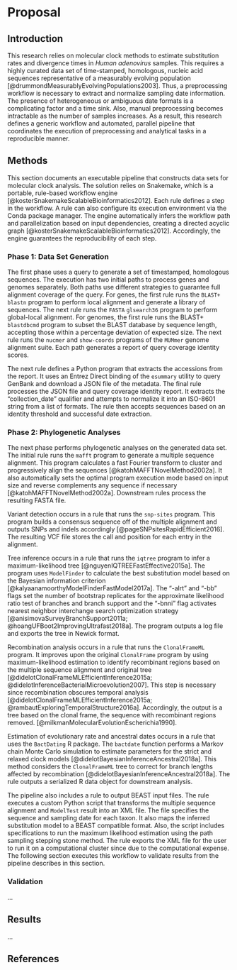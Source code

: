 # Proposal {.unnumbered}

## Introduction {.unnumbered}

This research relies on molecular clock methods to estimate substitution rates and divergence times in *Human adenovirus* samples. This requires a highly curated data set of time-stamped, homologous, nucleic acid sequences representative of a measurably evolving population [@drummondMeasurablyEvolvingPopulations2003]. Thus, a preprocessing workflow is necessary to extract and normalize sampling date information. The presence of heterogeneous or ambiguous date formats is a complicating factor and a time sink. Also, manual preprocessing becomes intractable as the number of samples increases. As a result, this research defines a generic workflow and automated, parallel pipeline that coordinates the execution of preprocessing and analytical tasks in a reproducible manner.

## Methods {.unnumbered}

This section documents an executable pipeline that constructs data sets for molecular clock analysis. The solution relies on Snakemake, which is a portable, rule-based workflow engine [@kosterSnakemakeScalableBioinformatics2012]. Each rule defines a step in the workflow. A rule can also configure its execution environment via the Conda package manager. The engine automatically infers the workflow path and parallelization based on input dependencies, creating a directed acyclic graph [@kosterSnakemakeScalableBioinformatics2012]. Accordingly, the engine guarantees the reproducibility of each step.

### Phase 1: Data Set Generation {.unnumbered}

The first phase uses a query to generate a set of timestamped, homologous sequences. The execution has two initial paths to process genes and genomes separately. Both paths use different strategies to guarantee full alignment coverage of the query. For genes, the first rule runs the `BLAST+` `blastn` program to perform local alignment and generate a library of sequences. The next rule runs the `FASTA` `glsearch36` program to perform global-local alignment. For genomes, the first rule runs the BLAST+ `blastdbcmd` program to subset the BLAST database by sequence length, accepting those within a percentage deviation of expected size. The next rule runs the `nucmer` and `show-coords` programs of the `MUMmer` genome alignment suite. Each path generates a report of query coverage identity scores.

The next rule defines a Python program that extracts the accessions from the report. It uses an Entrez Direct binding of the `esummary` utility to query GenBank and download a JSON file of the metadata. The final rule processes the JSON file and query coverage identity report. It extracts the "collection_date" qualifier and attempts to normalize it into an ISO-8601 string from a list of formats. The rule then accepts sequences based on an identity threshold and successful date extraction.

### Phase 2: Phylogenetic Analyses {.unnumbered}

The next phase performs phylogenetic analyses on the generated data set. The initial rule runs the `mafft` program to generate a multiple sequence alignment. This program calculates a fast Fourier transform to cluster and progressively align the sequences [@katohMAFFTNovelMethod2002a]. It also automatically sets the optimal program execution mode based on input size and reverse complements any sequence if necessary [@katohMAFFTNovelMethod2002a]. Downstream rules process the resulting FASTA file.

Variant detection occurs in a rule that runs the `snp-sites` program. This program builds a consensus sequence off of the multiple alignment and outputs SNPs and indels accordingly [@pageSNPsitesRapidEfficient2016]. The resulting VCF file stores the call and position for each entry in the alignment.

Tree inference occurs in a rule that runs the `iqtree` program to infer a maximum-likelihood tree [@nguyenIQTREEFastEffective2015a]. The program uses `ModelFinder` to calculate the best substitution model based on the Bayesian information criterion [@kalyaanamoorthyModelFinderFastModel2017a]. The "-alrt" and "-bb" flags set the number of bootstrap replicates for the approximate likelihood ratio test of branches and branch support and the "-bnni" flag activates nearest neighbor interchange search optimization strategy [@anisimovaSurveyBranchSupport2011a; @hoangUFBoot2ImprovingUltrafast2018a]. The program outputs a log file and exports the tree in Newick format.

Recombination analysis occurs in a rule that runs the `ClonalFrameML` program. It improves upon the original `ClonalFrame` program by using maximum-likelihood estimation to identify recombinant regions based on the multiple sequence alignment and original tree [@didelotClonalFrameMLEfficientInference2015a; @didelotInferenceBacterialMicroevolution2007]. This step is necessary since recombination obscures temporal analysis [@didelotClonalFrameMLEfficientInference2015a; @rambautExploringTemporalStructure2016a]. Accordingly, the output is a tree based on the clonal frame, the sequence with recombinant regions removed. [@milkmanMolecularEvolutionEscherichia1990]. 

Estimation of evolutionary rate and ancestral dates occurs in a rule that uses the `BactDating` R package. The `bactdate` function performs a Markov chain Monte Carlo simulation to estimate parameters for the strict and relaxed clock models [@didelotBayesianInferenceAncestral2018a]. This method considers the `ClonalFrameML` tree to correct for branch lengths affected by recombination [@didelotBayesianInferenceAncestral2018a]. The rule outputs a serialized R data object for downstream analysis.

The pipeline also includes a rule to output BEAST input files. The rule executes a custom Python script that transforms the multiple sequence alignment and `ModelTest` result into an XML file. The file specifies the sequence and sampling date for each taxon. It also maps the inferred substitution model to a BEAST compatible format. Also, the script includes specifications to run the maximum likelihood estimation using the path sampling stepping stone method. The rule exports the XML file for the user to run it on a computational cluster since due to the computational expense. The following section executes this workflow to validate results from the pipeline describes in this section. 


### Validation {.unnumbered}

...

## Results {.unnumbered}

...

## References {.unnumbered}
